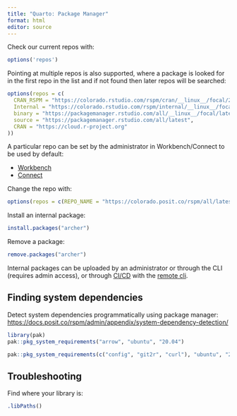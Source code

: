 ```yaml
---
title: "Quarto: Package Manager"
format: html
editor: source
---
```


Check our current repos with:

```r
options('repos')
```

Pointing at multiple repos is also supported, where a package is looked for in the first repo in the list and if not found then later repos will be searched:

```r
options(repos = c(
  CRAN_RSPM = "https://colorado.rstudio.com/rspm/cran/__linux__/focal/2022-06-29",
  Internal = "https://colorado.rstudio.com/rspm/internal/__linux__/focal/latest",
  binary = "https://packagemanager.rstudio.com/all/__linux__/focal/latest",
  source = "https://packagemanager.rstudio.com/all/latest",
  CRAN = "https://cloud.r-project.org"
))
```

A particular repo can be set by the administrator in Workbench/Connect to be used by default:

-   [Workbench](https://docs.rstudio.com/rspm/admin/rstudio-server/)
-   [Connect](https://docs.rstudio.com/rsc/integration/rspm/)

Change the repo with:

```r
options(repos = c(REPO_NAME = "https://colorado.posit.co/rspm/all/latest"))
```

Install an internal package:

```r
install.packages("archer")
```

Remove a package:

```r
remove.packages("archer")
```

Internal packages can be uploaded by an administrator or through the CLI (requires admin access), or through [CI/CD](https://github.com/rstudio/package-manager-demo/blob/main/.github/workflows/package-manager-demo.yml) with the [remote cli](https://docs.rstudio.com/rspm/admin/admin-cli/#cli-remote-use).

## Finding system dependencies

Detect system dependencies programmatically using package manager: <https://docs.posit.co/rspm/admin/appendix/system-dependency-detection/> 

```r
library(pak)
pak::pkg_system_requirements("arrow", "ubuntu", "20.04")

pak::pkg_system_requirements(c("config", "git2r", "curl"), "ubuntu", "20.04")
```

## Troubleshooting

Find where your library is:

```r
.libPaths()
```

